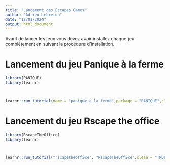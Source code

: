 ---
title: "Lancement des Escapes Games"
author: "Adrien Lebreton"
date: "12/01/2024"
output: html_document
---

Avant de lancer les jeux vous devez avoir installez chaque jeu complètement en suivant la procédure d'installation. 

# Lancement du jeu Panique à la ferme 

```{r}
library(PANIQUE)
library(learnr)



learnr::run_tutorial(name = "panique_a_la_ferme",package = "PANIQUE",clean = "TRUE",as_rstudio_job = FALSE)
```

# Lancement du jeu Rscape the office 

```{r}
library(RscapeTheOffice)
library(learnr)



learnr::run_tutorial("rscapetheoffice", "RscapeTheOffice",clean = "TRUE", as_rstudio_job = FALSE)
```
